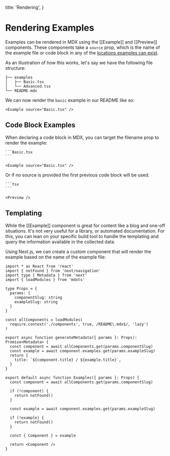   title: 'Rendering',
}

# Rendering Examples

Examples can be rendered in MDX using the [[Example]] and [[Preview]] components. These components take a `source` prop, which is the name of the example file or code block in any of the [locations examples can exist](./01.writing.mdx).

As an illustration of how this works, let's say we have the following file structure:

```
├── examples
│   ├── Basic.tsx
│   └── Advanced.tsx
└── README.mdx
```

We can now render the `basic` example in our README like so:

```mdx
<Example source="Basic.tsx" />
```

## Code Block Examples

When declaring a code block in MDX, you can target the filename prop to render the example:

````mdx
```Basic.tsx
```

<Example source="Basic.tsx" />
````

Or if no source is provided the first previous code block will be used.

````mdx
```tsx
```

<Preview />
````

## Templating

While the [[Example]] component is great for content like a blog and one-off situations. It's not very useful for a library, or automated documentation. For this, you can lean on your specific build tool to handle the templating and query the information available in the collected data.

Using Next.js, we can create a custom component that will render the example based on the name of the example file:

```tsx filename="[component]/page/[example]/page.tsx"
import * as React from 'react'
import { notFound } from 'next/navigation'
import type { Metadata } from 'next'
import { loadModules } from 'mdxts'

type Props = {
  params: {
    componentSlug: string
    exampleSlug: string
  }
}

const allComponents = loadModules(
  require.context('./components', true, /README\.mdx$/, 'lazy')
)

export async function generateMetadata({ params }: Props): Promise<Metadata> {
  const component = await allComponents.get(params.componentSlug)
  const example = await component.examples.get(params.exampleSlug)
  return {
    title: `${component.title} / ${example.title}`,
  }
}

export default async function Examples({ params }: Props) {
  const component = await allComponents.get(params.componentSlug)

  if (!component) {
    return notFound()
  }

  const example = await component.examples.get(params.exampleSlug)

  if (!example) {
    return notFound()
  }

  const { Component } = example

  return <Component />
}
```
